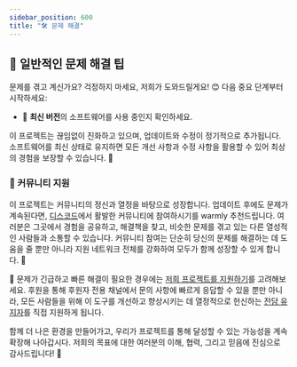 ```yaml
---
sidebar_position: 600
title: "🛠️ 문제 해결"
---
```



<TopBanners />


## 🌟 일반적인 문제 해결 팁

문제를 겪고 계신가요? 걱정하지 마세요, 저희가 도와드릴게요! 😊 다음 중요 단계부터 시작하세요:

- 🔄 **최신 버전**의 소프트웨어를 사용 중인지 확인하세요. 

이 프로젝트는 끊임없이 진화하고 있으며, 업데이트와 수정이 정기적으로 추가됩니다. 소프트웨어를 최신 상태로 유지하면 모든 개선 사항과 수정 사항을 활용할 수 있어 최상의 경험을 보장할 수 있습니다. 🚀

### 🤝 커뮤니티 지원 

이 프로젝트는 커뮤니티의 정신과 열정을 바탕으로 성장합니다. 업데이트 후에도 문제가 계속된다면, [디스코드](https://discord.com/invite/5rJgQTnV4s)에서 활발한 커뮤니티에 참여하시기를 warmly 추천드립니다. 여러분은 그곳에서 경험을 공유하고, 해결책을 찾고, 비슷한 문제를 겪고 있는 다른 열성적인 사람들과 소통할 수 있습니다. 커뮤니티 참여는 단순히 당신의 문제를 해결하는 데 도움을 줄 뿐만 아니라 지원 네트워크 전체를 강화하여 모두가 함께 성장할 수 있게 합니다. 🌱

🌟 문제가 긴급하고 빠른 해결이 필요한 경우에는 [저희 프로젝트를 지원하기](/sponsorships)를 고려해보세요. 후원을 통해 후원자 전용 채널에서 문의 사항에 빠르게 응답할 수 있을 뿐만 아니라, 모든 사람들을 위해 이 도구를 개선하고 향상시키는 데 열정적으로 헌신하는 [전담 유지자](/mission)를 직접 지원하게 됩니다.

함께 더 나은 환경을 만들어가고, 우리가 프로젝트를 통해 달성할 수 있는 가능성을 계속 확장해 나아갑시다. 저희의 목표에 대한 여러분의 이해, 협력, 그리고 믿음에 진심으로 감사드립니다! 🙏